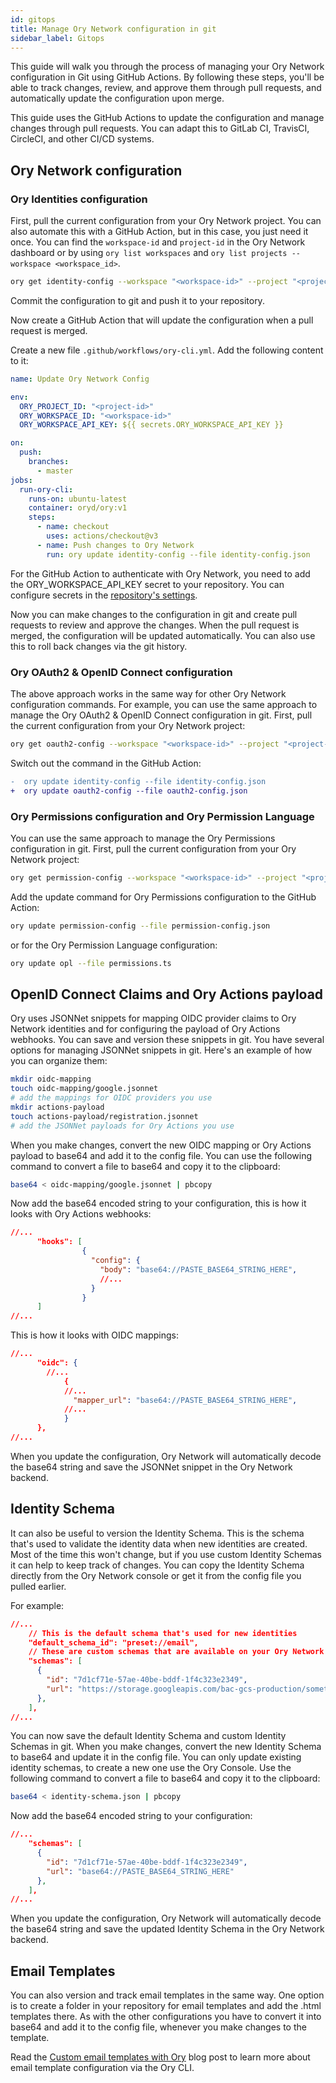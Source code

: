 ```yaml
---
id: gitops
title: Manage Ory Network configuration in git
sidebar_label: Gitops
---
```


This guide will walk you through the process of managing your Ory Network configuration in Git using GitHub Actions. By following
these steps, you'll be able to track changes, review, and approve them through pull requests, and automatically update the
configuration upon merge.

This guide uses the GitHub Actions to update the configuration and manage changes through pull requests. You can adapt this to
GitLab CI, TravisCI, CircleCI, and other CI/CD systems.

## Ory Network configuration

### Ory Identities configuration

First, pull the current configuration from your Ory Network project. You can also automate this with a GitHub Action, but in this
case, you just need it once. You can find the `workspace-id` and `project-id` in the Ory Network dashboard or by using
`ory list workspaces` and `ory list projects --workspace <workspace_id>`.

```bash
ory get identity-config --workspace "<workspace-id>" --project "<project-id>" --format json-pretty > identity-config.json
```

Commit the configuration to git and push it to your repository.

Now create a GitHub Action that will update the configuration when a pull request is merged.

Create a new file `.github/workflows/ory-cli.yml`. Add the following content to it:

```yaml
name: Update Ory Network Config

env:
  ORY_PROJECT_ID: "<project-id>"
  ORY_WORKSPACE_ID: "<workspace-id>"
  ORY_WORKSPACE_API_KEY: ${{ secrets.ORY_WORKSPACE_API_KEY }}

on:
  push:
    branches:
      - master
jobs:
  run-ory-cli:
    runs-on: ubuntu-latest
    container: oryd/ory:v1
    steps:
      - name: checkout
        uses: actions/checkout@v3
      - name: Push changes to Ory Network
        run: ory update identity-config --file identity-config.json
```

For the GitHub Action to authenticate with Ory Network, you need to add the ORY_WORKSPACE_API_KEY secret to your repository. You
can configure secrets in the
[repository's settings](https://docs.github.com/en/actions/security-guides/using-secrets-in-github-actions#creating-secrets-for-a-repository).

Now you can make changes to the configuration in git and create pull requests to review and approve the changes. When the pull
request is merged, the configuration will be updated automatically. You can also use this to roll back changes via the git
history.

### Ory OAuth2 & OpenID Connect configuration

The above approach works in the same way for other Ory Network configuration commands. For example, you can use the same approach
to manage the Ory OAuth2 & OpenID Connect configuration in git. First, pull the current configuration from your Ory Network
project:

```bash
ory get oauth2-config --workspace "<workspace-id>" --project "<project-id>" --format json-pretty > oauth2-config.json
```

Switch out the command in the GitHub Action:

```diff
-  ory update identity-config --file identity-config.json
+  ory update oauth2-config --file oauth2-config.json
```

### Ory Permissions configuration and Ory Permission Language

You can use the same approach to manage the Ory Permissions configuration in git. First, pull the current configuration from your
Ory Network project:

```bash
ory get permission-config --workspace "<workspace-id>" --project "<project-id>" --format json-pretty > permission-config.json
```

Add the update command for Ory Permissions configuration to the GitHub Action:

```bash
ory update permission-config --file permission-config.json
```

or for the Ory Permission Language configuration:

```bash
ory update opl --file permissions.ts
```

## OpenID Connect Claims and Ory Actions payload

Ory uses JSONNet snippets for mapping OIDC provider claims to Ory Network identities and for configuring the payload of Ory
Actions webhooks. You can save and version these snippets in git. You have several options for managing JSONNet snippets in git.
Here's an example of how you can organize them:

```bash
mkdir oidc-mapping
touch oidc-mapping/google.jsonnet
# add the mappings for OIDC providers you use
mkdir actions-payload
touch actions-payload/registration.jsonnet
# add the JSONNet payloads for Ory Actions you use
```

When you make changes, convert the new OIDC mapping or Ory Actions payload to base64 and add it to the config file. You can use
the following command to convert a file to base64 and copy it to the clipboard:

```bash
base64 < oidc-mapping/google.jsonnet | pbcopy
```

Now add the base64 encoded string to your configuration, this is how it looks with Ory Actions webhooks:

```json
//...
      "hooks": [
                {
                  "config": {
                    "body": "base64://PASTE_BASE64_STRING_HERE",
                    //...
                  }
                }
      ]
//...
```

This is how it looks with OIDC mappings:

```json
//...
      "oidc": {
        //...
            {
            //...
              "mapper_url": "base64://PASTE_BASE64_STRING_HERE",
            //...
            }
      },
//...
```

When you update the configuration, Ory Network will automatically decode the base64 string and save the JSONNet snippet in the Ory
Network backend.

## Identity Schema

It can also be useful to version the Identity Schema. This is the schema that's used to validate the identity data when new
identities are created. Most of the time this won't change, but if you use custom Identity Schemas it can help to keep track of
changes. You can copy the Identity Schema directly from the Ory Network console or get it from the config file you pulled earlier.

For example:

```json
//...
    // This is the default schema that's used for new identities
    "default_schema_id": "preset://email",
    // These are custom schemas that are available on your Ory Network project
    "schemas": [
      {
        "id": "7d1cf71e-57ae-40be-bddf-1f4c323e2349",
        "url": "https://storage.googleapis.com/bac-gcs-production/something.schema.json"
      },
    ],
//...
```

You can now save the default Identity Schema and custom Identity Schemas in git. When you make changes, convert the new Identity
Schema to base64 and update it in the config file. You can only update existing identity schemas, to create a new one use the Ory
Console. Use the following command to convert a file to base64 and copy it to the clipboard:

```bash
base64 < identity-schema.json | pbcopy
```

Now add the base64 encoded string to your configuration:

```json
//...
    "schemas": [
      {
        "id": "7d1cf71e-57ae-40be-bddf-1f4c323e2349",
        "url": "base64://PASTE_BASE64_STRING_HERE"
      },
    ],
//...
```

When you update the configuration, Ory Network will automatically decode the base64 string and save the updated Identity Schema in
the Ory Network backend.

## Email Templates

You can also version and track email templates in the same way. One option is to create a folder in your repository for email
templates and add the .html templates there. As with the other configurations you have to convert it into base64 and add it to the
config file, whenever you make changes to the template.

Read the [Custom email templates with Ory](https://www.ory.sh/custom-email-templates/) blog post to learn more about email
template configuration via the Ory CLI.
